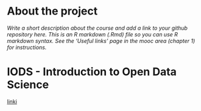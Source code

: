 
# About the project

*Write a short description about the course and add a link to your github repository here. This is an R markdown (.Rmd) file so you can use R markdown syntax. See the 'Useful links' page in the mooc area (chapter 1) for instructions.*

# IODS - Introduction to Open Data Science

[linki](https://github.com/varpuv/IODS-project)